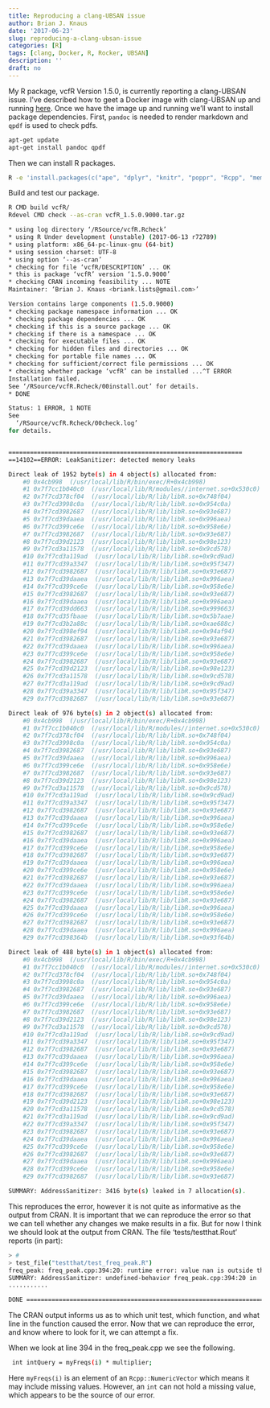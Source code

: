 ```yaml
---
title: Reproducing a clang-UBSAN issue
author: Brian J. Knaus
date: '2017-06-23'
slug: reproducing-a-clang-ubsan-issue
categories: [R]
tags: [clang, Docker, R, Rocker, UBSAN]
description: ''
draft: no
---
```



My R package, vcfR Version 1.5.0, is currently reporting a clang-UBSAN issue.
I've described how to geet a Docker image with clang-UBSAN up and running [here](../running-r-devel-ubsan-clang-in-docker/).
Once we have the image up and running we'll want to install package dependencies.
First, `pandoc` is needed to render markdown and `qpdf` is used to check pdfs.


```bash
apt-get update
apt-get install pandoc qpdf
```


Then we can install R packages.


```bash
R -e 'install.packages(c("ape", "dplyr", "knitr", "poppr", "Rcpp", "memuse", "pinfsc50", "rmarkdown", "testthat", "tidyr", "vegan", "viridisLite"), dependencies = TRUE, lib = "/usr/local/lib/R/site-library")'
```


Build and test our package.


```bash
R CMD build vcfR/
Rdevel CMD check --as-cran vcfR_1.5.0.9000.tar.gz 
```



```bash
* using log directory ‘/RSource/vcfR.Rcheck’
* using R Under development (unstable) (2017-06-13 r72789)
* using platform: x86_64-pc-linux-gnu (64-bit)
* using session charset: UTF-8
* using option ‘--as-cran’
* checking for file ‘vcfR/DESCRIPTION’ ... OK
* this is package ‘vcfR’ version ‘1.5.0.9000’
* checking CRAN incoming feasibility ... NOTE
Maintainer: ‘Brian J. Knaus <briank.lists@gmail.com>’

Version contains large components (1.5.0.9000)
* checking package namespace information ... OK
* checking package dependencies ... OK
* checking if this is a source package ... OK
* checking if there is a namespace ... OK
* checking for executable files ... OK
* checking for hidden files and directories ... OK
* checking for portable file names ... OK
* checking for sufficient/correct file permissions ... OK
* checking whether package ‘vcfR’ can be installed ...^T ERROR
Installation failed.
See ‘/RSource/vcfR.Rcheck/00install.out’ for details.
* DONE

Status: 1 ERROR, 1 NOTE
See
  ‘/RSource/vcfR.Rcheck/00check.log’
for details.


=================================================================
==14102==ERROR: LeakSanitizer: detected memory leaks

Direct leak of 1952 byte(s) in 4 object(s) allocated from:
    #0 0x4cb998  (/usr/local/lib/R/bin/exec/R+0x4cb998)
    #1 0x7f7cc1b040c0  (/usr/local/lib/R/modules//internet.so+0x530c0)
    #2 0x7f7cd378cf04  (/usr/local/lib/R/lib/libR.so+0x748f04)
    #3 0x7f7cd3998c0a  (/usr/local/lib/R/lib/libR.so+0x954c0a)
    #4 0x7f7cd3982687  (/usr/local/lib/R/lib/libR.so+0x93e687)
    #5 0x7f7cd39daaea  (/usr/local/lib/R/lib/libR.so+0x996aea)
    #6 0x7f7cd399ce6e  (/usr/local/lib/R/lib/libR.so+0x958e6e)
    #7 0x7f7cd3982687  (/usr/local/lib/R/lib/libR.so+0x93e687)
    #8 0x7f7cd39d2123  (/usr/local/lib/R/lib/libR.so+0x98e123)
    #9 0x7f7cd3a11578  (/usr/local/lib/R/lib/libR.so+0x9cd578)
    #10 0x7f7cd3a119ad  (/usr/local/lib/R/lib/libR.so+0x9cd9ad)
    #11 0x7f7cd39a3347  (/usr/local/lib/R/lib/libR.so+0x95f347)
    #12 0x7f7cd3982687  (/usr/local/lib/R/lib/libR.so+0x93e687)
    #13 0x7f7cd39daaea  (/usr/local/lib/R/lib/libR.so+0x996aea)
    #14 0x7f7cd399ce6e  (/usr/local/lib/R/lib/libR.so+0x958e6e)
    #15 0x7f7cd3982687  (/usr/local/lib/R/lib/libR.so+0x93e687)
    #16 0x7f7cd39daaea  (/usr/local/lib/R/lib/libR.so+0x996aea)
    #17 0x7f7cd39dd663  (/usr/local/lib/R/lib/libR.so+0x999663)
    #18 0x7f7cd35fbaae  (/usr/local/lib/R/lib/libR.so+0x5b7aae)
    #19 0x7f7cd3b2a88c  (/usr/local/lib/R/lib/libR.so+0xae688c)
    #20 0x7f7cd398ef94  (/usr/local/lib/R/lib/libR.so+0x94af94)
    #21 0x7f7cd3982687  (/usr/local/lib/R/lib/libR.so+0x93e687)
    #22 0x7f7cd39daaea  (/usr/local/lib/R/lib/libR.so+0x996aea)
    #23 0x7f7cd399ce6e  (/usr/local/lib/R/lib/libR.so+0x958e6e)
    #24 0x7f7cd3982687  (/usr/local/lib/R/lib/libR.so+0x93e687)
    #25 0x7f7cd39d2123  (/usr/local/lib/R/lib/libR.so+0x98e123)
    #26 0x7f7cd3a11578  (/usr/local/lib/R/lib/libR.so+0x9cd578)
    #27 0x7f7cd3a119ad  (/usr/local/lib/R/lib/libR.so+0x9cd9ad)
    #28 0x7f7cd39a3347  (/usr/local/lib/R/lib/libR.so+0x95f347)
    #29 0x7f7cd3982687  (/usr/local/lib/R/lib/libR.so+0x93e687)

Direct leak of 976 byte(s) in 2 object(s) allocated from:
    #0 0x4cb998  (/usr/local/lib/R/bin/exec/R+0x4cb998)
    #1 0x7f7cc1b040c0  (/usr/local/lib/R/modules//internet.so+0x530c0)
    #2 0x7f7cd378cf04  (/usr/local/lib/R/lib/libR.so+0x748f04)
    #3 0x7f7cd3998c0a  (/usr/local/lib/R/lib/libR.so+0x954c0a)
    #4 0x7f7cd3982687  (/usr/local/lib/R/lib/libR.so+0x93e687)
    #5 0x7f7cd39daaea  (/usr/local/lib/R/lib/libR.so+0x996aea)
    #6 0x7f7cd399ce6e  (/usr/local/lib/R/lib/libR.so+0x958e6e)
    #7 0x7f7cd3982687  (/usr/local/lib/R/lib/libR.so+0x93e687)
    #8 0x7f7cd39d2123  (/usr/local/lib/R/lib/libR.so+0x98e123)
    #9 0x7f7cd3a11578  (/usr/local/lib/R/lib/libR.so+0x9cd578)
    #10 0x7f7cd3a119ad  (/usr/local/lib/R/lib/libR.so+0x9cd9ad)
    #11 0x7f7cd39a3347  (/usr/local/lib/R/lib/libR.so+0x95f347)
    #12 0x7f7cd3982687  (/usr/local/lib/R/lib/libR.so+0x93e687)
    #13 0x7f7cd39daaea  (/usr/local/lib/R/lib/libR.so+0x996aea)
    #14 0x7f7cd399ce6e  (/usr/local/lib/R/lib/libR.so+0x958e6e)
    #15 0x7f7cd3982687  (/usr/local/lib/R/lib/libR.so+0x93e687)
    #16 0x7f7cd39daaea  (/usr/local/lib/R/lib/libR.so+0x996aea)
    #17 0x7f7cd399ce6e  (/usr/local/lib/R/lib/libR.so+0x958e6e)
    #18 0x7f7cd3982687  (/usr/local/lib/R/lib/libR.so+0x93e687)
    #19 0x7f7cd39daaea  (/usr/local/lib/R/lib/libR.so+0x996aea)
    #20 0x7f7cd399ce6e  (/usr/local/lib/R/lib/libR.so+0x958e6e)
    #21 0x7f7cd3982687  (/usr/local/lib/R/lib/libR.so+0x93e687)
    #22 0x7f7cd39daaea  (/usr/local/lib/R/lib/libR.so+0x996aea)
    #23 0x7f7cd399ce6e  (/usr/local/lib/R/lib/libR.so+0x958e6e)
    #24 0x7f7cd3982687  (/usr/local/lib/R/lib/libR.so+0x93e687)
    #25 0x7f7cd39daaea  (/usr/local/lib/R/lib/libR.so+0x996aea)
    #26 0x7f7cd399ce6e  (/usr/local/lib/R/lib/libR.so+0x958e6e)
    #27 0x7f7cd3982687  (/usr/local/lib/R/lib/libR.so+0x93e687)
    #28 0x7f7cd39daaea  (/usr/local/lib/R/lib/libR.so+0x996aea)
    #29 0x7f7cd398364b  (/usr/local/lib/R/lib/libR.so+0x93f64b)

Direct leak of 488 byte(s) in 1 object(s) allocated from:
    #0 0x4cb998  (/usr/local/lib/R/bin/exec/R+0x4cb998)
    #1 0x7f7cc1b040c0  (/usr/local/lib/R/modules//internet.so+0x530c0)
    #2 0x7f7cd378cf04  (/usr/local/lib/R/lib/libR.so+0x748f04)
    #3 0x7f7cd3998c0a  (/usr/local/lib/R/lib/libR.so+0x954c0a)
    #4 0x7f7cd3982687  (/usr/local/lib/R/lib/libR.so+0x93e687)
    #5 0x7f7cd39daaea  (/usr/local/lib/R/lib/libR.so+0x996aea)
    #6 0x7f7cd399ce6e  (/usr/local/lib/R/lib/libR.so+0x958e6e)
    #7 0x7f7cd3982687  (/usr/local/lib/R/lib/libR.so+0x93e687)
    #8 0x7f7cd39d2123  (/usr/local/lib/R/lib/libR.so+0x98e123)
    #9 0x7f7cd3a11578  (/usr/local/lib/R/lib/libR.so+0x9cd578)
    #10 0x7f7cd3a119ad  (/usr/local/lib/R/lib/libR.so+0x9cd9ad)
    #11 0x7f7cd39a3347  (/usr/local/lib/R/lib/libR.so+0x95f347)
    #12 0x7f7cd3982687  (/usr/local/lib/R/lib/libR.so+0x93e687)
    #13 0x7f7cd39daaea  (/usr/local/lib/R/lib/libR.so+0x996aea)
    #14 0x7f7cd399ce6e  (/usr/local/lib/R/lib/libR.so+0x958e6e)
    #15 0x7f7cd3982687  (/usr/local/lib/R/lib/libR.so+0x93e687)
    #16 0x7f7cd39daaea  (/usr/local/lib/R/lib/libR.so+0x996aea)
    #17 0x7f7cd399ce6e  (/usr/local/lib/R/lib/libR.so+0x958e6e)
    #18 0x7f7cd3982687  (/usr/local/lib/R/lib/libR.so+0x93e687)
    #19 0x7f7cd39d2123  (/usr/local/lib/R/lib/libR.so+0x98e123)
    #20 0x7f7cd3a11578  (/usr/local/lib/R/lib/libR.so+0x9cd578)
    #21 0x7f7cd3a119ad  (/usr/local/lib/R/lib/libR.so+0x9cd9ad)
    #22 0x7f7cd39a3347  (/usr/local/lib/R/lib/libR.so+0x95f347)
    #23 0x7f7cd3982687  (/usr/local/lib/R/lib/libR.so+0x93e687)
    #24 0x7f7cd39daaea  (/usr/local/lib/R/lib/libR.so+0x996aea)
    #25 0x7f7cd399ce6e  (/usr/local/lib/R/lib/libR.so+0x958e6e)
    #26 0x7f7cd3982687  (/usr/local/lib/R/lib/libR.so+0x93e687)
    #27 0x7f7cd39daaea  (/usr/local/lib/R/lib/libR.so+0x996aea)
    #28 0x7f7cd399ce6e  (/usr/local/lib/R/lib/libR.so+0x958e6e)
    #29 0x7f7cd3982687  (/usr/local/lib/R/lib/libR.so+0x93e687)

SUMMARY: AddressSanitizer: 3416 byte(s) leaked in 7 allocation(s).
```


This reproduces the error, however it is not quite as informative as the output from CRAN.
It is important that we can reproduce the error so that we can tell whether any changes we make results in a fix.
But for now I think we should look at the output from CRAN.
The file 'tests/testthat.Rout' reports (in part):


```bash
> #
> test_file("testthat/test_freq_peak.R")
freq_peak: freq_peak.cpp:394:20: runtime error: value nan is outside the range of representable values of type 'int'
SUMMARY: AddressSanitizer: undefined-behavior freq_peak.cpp:394:20 in 
...........

DONE ===========================================================================
```


The CRAN output informs us as to which unit test, which function, and what line in the function caused the error.
Now that we can reproduce the error, and know where to look for it, we can attempt a fix.


When we look at line 394 in the freq_peak.cpp we see the following.


```bash
 int intQuery = myFreqs(i) * multiplier;
```


Here `myFreqs(i)` is an element of an `Rcpp::NumericVector` which means it may include missing values.
However, an `int` can not hold a missing value, which appears to be the source of our error.

